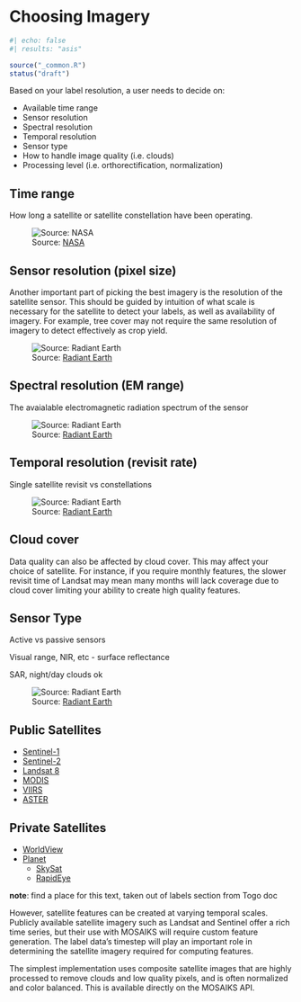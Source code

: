 # Choosing Imagery {#sec-satellite-imagery}

```r
#| echo: false
#| results: "asis"

source("_common.R")
status("draft")
```
Based on your label resolution, a user needs to decide on:

- Available time range
- Sensor resolution
- Spectral resolution
- Temporal resolution
- Sensor type
- How to handle image quality (i.e. clouds)
- Processing level (i.e. orthorectification, normalization)

## Time range

How long a satellite or satellite constellation have been operating. 

![Source: [NASA](https://landsat.gsfc.nasa.gov/satellites/timeline/)](images/nasa_landsat_timeline.png)

## Sensor resolution (pixel size)

Another important part of picking the best imagery is the resolution of the satellite sensor. This should be guided by intuition of what scale is necessary for the satellite to detect your labels, as well as availability of imagery. For example, tree cover may not require the same resolution of imagery to detect effectively as crop yield. 

![Source: [Radiant Earth](https://medium.com/radiant-earth-insights/observing-the-earth-fueling-global-development-solutions-1c69fd5632bc)](images/radiant_earth_spatial_res.jpeg)

## Spectral resolution (EM range)

The avaialable electromagnetic radiation spectrum of the sensor

![Source: [Radiant Earth](https://medium.com/radiant-earth-insights/observing-the-earth-fueling-global-development-solutions-1c69fd5632bc)](images/radiant_earth_spectral_res.jpeg)

## Temporal resolution (revisit rate)

Single satellite revisit vs constellations

![Source: [Radiant Earth](https://medium.com/radiant-earth-insights/observing-the-earth-fueling-global-development-solutions-1c69fd5632bc)](images/radiant_earth_temporal_res.jpeg)

## Cloud cover
 
Data quality can also be affected by cloud cover. This may affect your choice of satellite. For instance, if you require monthly features, the slower revisit time of Landsat may mean many months will lack coverage due to cloud cover limiting your ability to create high quality features. 

## Sensor Type

Active vs passive sensors

Visual range, NIR, etc - surface reflectance

SAR, night/day clouds ok

![Source: [Radiant Earth](https://medium.com/radiant-earth-insights/observing-the-earth-fueling-global-development-solutions-1c69fd5632bc)](images/radiant_earth_active_passive.jpeg)


## Public Satellites {#sec-satellite-public}

- [Sentinel-1](https://sentinel.esa.int/web/sentinel/missions/sentinel-1)
- [Sentinel-2](https://sentinel.esa.int/web/sentinel/missions/sentinel-2)
- [Landsat 8](https://www.usgs.gov/land-resources/nli/landsat/landsat-8)
- [MODIS](https://modis.gsfc.nasa.gov/)
- [VIIRS](https://www.ngdc.noaa.gov/eog/viirs/download_dnb_composites.html)
- [ASTER](https://asterweb.jpl.nasa.gov/)

## Private Satellites {#sec-satellite-private}

- [WorldView](https://www.maxar.com/products/satellite-imagery/worldview)
- [Planet](https://www.planet.com/)
    - [SkySat](https://www.planet.com/products/skysat-imagery/)
    - [RapidEye](https://www.planet.com/products/rapideye/)



**note**: find a place for this text, taken out of labels section from Togo doc 

However, satellite features can be created at varying temporal scales. Publicly available satellite imagery such as Landsat and Sentinel offer a rich time series, but their use with MOSAIKS will require custom feature generation. The label data’s timestep will play an important role in determining the satellite imagery required for computing features. 

The simplest implementation uses composite satellite images that are highly processed to remove clouds and low quality pixels, and is often normalized and color balanced. This is available directly on the MOSAIKS API. 


